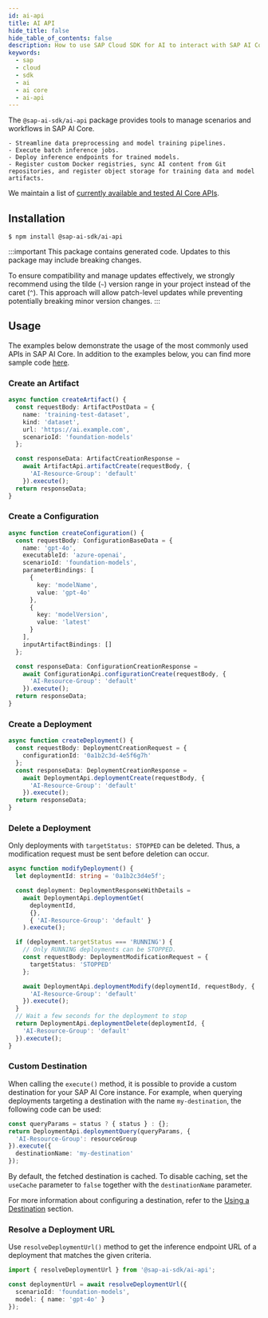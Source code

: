 ```yaml
---
id: ai-api
title: AI API
hide_title: false
hide_table_of_contents: false
description: How to use SAP Cloud SDK for AI to interact with SAP AI Core.
keywords:
  - sap
  - cloud
  - sdk
  - ai
  - ai core
  - ai-api
---
```


The `@sap-ai-sdk/ai-api` package provides tools to manage scenarios and workflows in SAP AI Core.

    - Streamline data preprocessing and model training pipelines.
    - Execute batch inference jobs.
    - Deploy inference endpoints for trained models.
    - Register custom Docker registries, sync AI content from Git repositories, and register object storage for training data and model artifacts.

We maintain a list of [currently available and tested AI Core APIs](https://github.com/SAP/ai-sdk-js/blob/main/docs/list-tested-APIs.md).

## Installation

```
$ npm install @sap-ai-sdk/ai-api
```

:::important
This package contains generated code.
Updates to this package may include breaking changes.

To ensure compatibility and manage updates effectively, we strongly recommend using the tilde (`~`) version range in your project instead of the caret (`^`).
This approach will allow patch-level updates while preventing potentially breaking minor version changes.
:::

## Usage

The examples below demonstrate the usage of the most commonly used APIs in SAP AI Core.
In addition to the examples below, you can find more sample code [here](https://github.com/SAP/ai-sdk-js/blob/main/sample-code/src/ai-api).

### Create an Artifact

```ts
async function createArtifact() {
  const requestBody: ArtifactPostData = {
    name: 'training-test-dataset',
    kind: 'dataset',
    url: 'https://ai.example.com',
    scenarioId: 'foundation-models'
  };

  const responseData: ArtifactCreationResponse =
    await ArtifactApi.artifactCreate(requestBody, {
      'AI-Resource-Group': 'default'
    }).execute();
  return responseData;
}
```

### Create a Configuration

```ts
async function createConfiguration() {
  const requestBody: ConfigurationBaseData = {
    name: 'gpt-4o',
    executableId: 'azure-openai',
    scenarioId: 'foundation-models',
    parameterBindings: [
      {
        key: 'modelName',
        value: 'gpt-4o'
      },
      {
        key: 'modelVersion',
        value: 'latest'
      }
    ],
    inputArtifactBindings: []
  };

  const responseData: ConfigurationCreationResponse =
    await ConfigurationApi.configurationCreate(requestBody, {
      'AI-Resource-Group': 'default'
    }).execute();
  return responseData;
}
```

### Create a Deployment

```ts
async function createDeployment() {
  const requestBody: DeploymentCreationRequest = {
    configurationId: '0a1b2c3d-4e5f6g7h'
  };
  const responseData: DeploymentCreationResponse =
    await DeploymentApi.deploymentCreate(requestBody, {
      'AI-Resource-Group': 'default'
    }).execute();
  return responseData;
}
```

### Delete a Deployment

Only deployments with `targetStatus: STOPPED` can be deleted.
Thus, a modification request must be sent before deletion can occur.

```ts
async function modifyDeployment() {
  let deploymentId: string = '0a1b2c3d4e5f';

  const deployment: DeploymentResponseWithDetails =
    await DeploymentApi.deploymentGet(
      deploymentId,
      {},
      { 'AI-Resource-Group': 'default' }
    ).execute();

  if (deployment.targetStatus === 'RUNNING') {
    // Only RUNNING deployments can be STOPPED.
    const requestBody: DeploymentModificationRequest = {
      targetStatus: 'STOPPED'
    };

    await DeploymentApi.deploymentModify(deploymentId, requestBody, {
      'AI-Resource-Group': 'default'
    }).execute();
  }
  // Wait a few seconds for the deployment to stop
  return DeploymentApi.deploymentDelete(deploymentId, {
    'AI-Resource-Group': 'default'
  }).execute();
}
```

### Custom Destination

When calling the `execute()` method, it is possible to provide a custom destination for your SAP AI Core instance.
For example, when querying deployments targeting a destination with the name `my-destination`, the following code can be used:

```ts
const queryParams = status ? { status } : {};
return DeploymentApi.deploymentQuery(queryParams, {
  'AI-Resource-Group': resourceGroup
}).execute({
  destinationName: 'my-destination'
});
```

By default, the fetched destination is cached.
To disable caching, set the `useCache` parameter to `false` together with the `destinationName` parameter.

For more information about configuring a destination, refer to the [Using a Destination](../connecting-to-ai-core#using-a-destination) section.

### Resolve a Deployment URL

Use `resolveDeploymentUrl()` method to get the inference endpoint URL of a deployment that matches the given criteria.

```ts
import { resolveDeploymentUrl } from '@sap-ai-sdk/ai-api';

const deploymentUrl = await resolveDeploymentUrl({
  scenarioId: 'foundation-models',
  model: { name: 'gpt-4o' }
});
```
